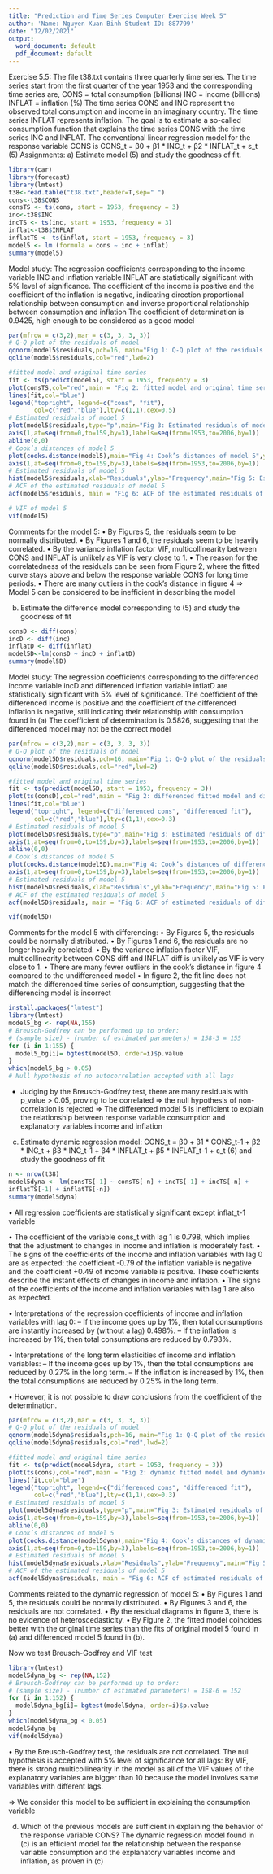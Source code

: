 ---
title: "Prediction and Time Series Computer Exercise Week 5"
author: 'Name: Nguyen Xuan Binh Student ID: 887799'
date: "12/02/2021"
output:
  word_document: default
  pdf_document: default
---

Exercise 5.5: The file t38.txt contains three quarterly time series. The time series start from the
first quarter of the year 1953 and the corresponding time series are,
CONS = total consumption (billions)
INC = income (billions)
INFLAT = inflation (%)
The time series CONS and INC represent the observed total consumption and income
in an imaginary country. The time series INFLAT represents inflation. The goal is
to estimate a so-called consumption function that explains the time series CONS with
the time series INC and INFLAT.
The conventional linear regression model for the response variable CONS is
CONS_t = β0 + β1 * INC_t + β2 * INFLAT_t + ε_t (5)
Assignments:
a) Estimate model (5) and study the goodness of fit.

```{r}
library(car)
library(forecast)
library(lmtest)
t38<-read.table("t38.txt",header=T,sep=" ")
cons<-t38$CONS
consTS <- ts(cons, start = 1953, frequency = 3)
inc<-t38$INC
incTS <- ts(inc, start = 1953, frequency = 3)
inflat<-t38$INFLAT
inflatTS <- ts(inflat, start = 1953, frequency = 3)
model5 <- lm (formula = cons ~ inc + inflat)
summary(model5)

```
Model study:
The regression coefficients corresponding to the income variable INC and inflation 
variable INFLAT are statistically significant with 5% level of significance.
The coefficient of the income is positive and the coefficient of the inflation is negative, indicating direction proportional relationship between consumption and inverse proportional relationship between consumption and inflation
The coefficient of determination is 0.9425, high enough to be considered as a good model

```{r}
par(mfrow = c(3,2),mar = c(3, 3, 3, 3))
# Q-Q plot of the residuals of model
qqnorm(model5$residuals,pch=16, main="Fig 1: Q-Q plot of the residuals of model 5")
qqline(model5$residuals,col="red",lwd=2)

#fitted model and original time series
fit <- ts(predict(model5), start = 1953, frequency = 3)
plot(consTS,col="red",main = "Fig 2: fitted model and original time series",xlab="Time",ylab="")
lines(fit,col="blue")
legend("topright", legend=c("cons", "fit"),
       col=c("red","blue"),lty=c(1,1),cex=0.5)
# Estimated residuals of model 5
plot(model5$residuals,type="p",main="Fig 3: Estimated residuals of model 5",ylab="Residuals",xlab="Year",pch=16,xaxt="n")
axis(1,at=seq(from=0,to=159,by=3),labels=seq(from=1953,to=2006,by=1))
abline(0,0)
# Cook’s distances of model 5
plot(cooks.distance(model5),main="Fig 4: Cook’s distances of model 5",ylab="Cook's distances",xlab="Year",pch=16,xaxt="n")
axis(1,at=seq(from=0,to=159,by=3),labels=seq(from=1953,to=2006,by=1))
# Estimated residuals of model 5
hist(model5$residuals,xlab="Residuals",ylab="Frequency",main="Fig 5: Estimated residuals of model 5")
# ACF of the estimated residuals of model 5
acf(model5$residuals, main = "Fig 6: ACF of the estimated residuals of model 5")
```

```{r}
# VIF of model 5
vif(model5)
```
Comments for the model 5:
• By Figures 5, the residuals seem to be normally distributed.
• By Figures 1 and 6, the residuals seem to be heavily correlated.
• By the variance inflation factor VIF, multicollinearity between CONS and INFLAT is unlikely as VIF is very close to 1.
• The reason for the correlatedness of the residuals can be seen from Figure 2,
where the fitted curve stays above and below the response variable CONS for
long time periods.
• There are many outliers in the cook's distance in figure 4
=> Model 5 can be considered to be inefficient in describing the model

b) Estimate the difference model corresponding to (5) and study the goodness of fit
```{r}
consD <- diff(cons)
incD <- diff(inc)
inflatD <- diff(inflat)
model5D<-lm(consD ~ incD + inflatD)
summary(model5D)
```
Model study:
The regression coefficients corresponding to the differenced income variable incD and differenced inflation variable inflatD are statistically significant with 5% level of significance.
The coefficient of the differenced income is positive and the coefficient of the differenced inflation is negative, still indicating their relationship with consumption found in (a) 
The coefficient of determination is 0.5826, suggesting that the differenced model may not be the correct model

```{r}
par(mfrow = c(3,2),mar = c(3, 3, 3, 3))
# Q-Q plot of the residuals of model
qqnorm(model5D$residuals,pch=16, main="Fig 1: Q-Q plot of the residuals of differenced model 5")
qqline(model5D$residuals,col="red",lwd=2)

#fitted model and original time series
fit <- ts(predict(model5D, start = 1953, frequency = 3))
plot(ts(consD),col="red",main = "Fig 2: differenced fitted model and differenced original time series",xlab="Time",ylab="")
lines(fit,col="blue")
legend("topright", legend=c("differenced cons", "differenced fit"),
       col=c("red","blue"),lty=c(1,1),cex=0.3)
# Estimated residuals of model 5
plot(model5D$residuals,type="p",main="Fig 3: Estimated residuals of differenced model 5",ylab="Residuals",xlab="Year",pch=16,xaxt="n")
axis(1,at=seq(from=0,to=159,by=3),labels=seq(from=1953,to=2006,by=1))
abline(0,0)
# Cook’s distances of model 5
plot(cooks.distance(model5D),main="Fig 4: Cook’s distances of differenced model 5",ylab="Cook's distances",xlab="Year",pch=16,xaxt="n")
axis(1,at=seq(from=0,to=159,by=3),labels=seq(from=1953,to=2006,by=1))
# Estimated residuals of model 5
hist(model5D$residuals,xlab="Residuals",ylab="Frequency",main="Fig 5: Estimated residuals of differenced model 5")
# ACF of the estimated residuals of model 5
acf(model5D$residuals, main = "Fig 6: ACF of estimated residuals of differenced model 5")
```
```{r}
vif(model5D)
```
Comments for the model 5 with differencing:
• By Figures 5, the residuals could be normally distributed.
• By Figures 1 and 6, the residuals are no longer heavily correlated.
• By the variance inflation factor VIF, multicollinearity between CONS diff and INFLAT diff is unlikely as VIF is very close to 1.
• There are many fewer outliers in the cook's distance in figure 4 compared to the undifferenced model
• In figure 2, the fit line does not match the differenced time series of consumption, suggesting that the differencing model is incorrect

```{r}
install.packages("lmtest")
library(lmtest)
model5_bg <- rep(NA,155)
# Breusch-Godfrey can be performed up to order:
# (sample size) - (number of estimated parameters) = 158-3 = 155
for (i in 1:155) {
  model5_bg[i]= bgtest(model5D, order=i)$p.value
}
which(model5_bg > 0.05)
# Null hypothesis of no autocorrelation accepted with all lags
```
- Judging by the Breusch-Godfrey test, there are many residuals with p_value > 0.05, proving to be correlated 
=> the null hypothesis of non-correlation is rejected
=> The differenced model 5 is inefficient to explain the relationship between response variable consumption and explanatory variables income and inflation

c) Estimate dynamic regression model:
CONS_t = β0 + β1 * CONS_t-1 + β2 * INC_t + β3 * INC_t-1 + β4 * INFLAT_t + β5 * INFLAT_t-1 + ε_t (6) and study the goodness of fit
```{r}
n <- nrow(t38)
model5dyna <- lm(consTS[-1] ~ consTS[-n] + incTS[-1] + incTS[-n] +
inflatTS[-1] + inflatTS[-n])
summary(model5dyna)
```
• All regression coefficients are statistically significant except inflat_t-1 variable

• The coefficient of the variable cons_t with lag 1 is 0.798, which implies that the
adjustment to changes in income and inflation is moderately fast.
• The signs of the coefficients of the income and inflation variables with lag
0 are as expected: the coefficient -0.79 of the inflation variable is negative and the
coefficient +0.49 of income variable is positive. These coefficients
describe the instant effects of changes in income and inflation.
• The signs of the coefficients of the income and inflation variables with lag
1 are also as expected.

• Interpretations of the regression coefficients of income and inflation variables with lag 0:
– If the income goes up by 1%, then total consumptions are instantly increased
by (without a lag) 0.498%.
– If the inflation is increased by 1%, then total consumptions are reduced by 0.793%.

• Interpretations of the long term elasticities of income and inflation variables:
– If the income goes up by 1%, then the total consumptions are reduced by 0.27%
in the long term.
– If the inflation is increased by 1%, then the total consumptions
are reduced by 0.25% in the long term.

• However, it is not possible to draw conclusions from the coefficient of the determination.

```{r}
par(mfrow = c(3,2),mar = c(3, 3, 3, 3))
# Q-Q plot of the residuals of model
qqnorm(model5dyna$residuals,pch=16, main="Fig 1: Q-Q plot of the residuals of dynamic regression model")
qqline(model5dyna$residuals,col="red",lwd=2)

#fitted model and original time series
fit <- ts(predict(model5dyna, start = 1953, frequency = 3))
plot(ts(cons),col="red",main = "Fig 2: dynamic fitted model and dynamic original time series",xlab="Time",ylab="")
lines(fit,col="blue")
legend("topright", legend=c("differenced cons", "differenced fit"),
       col=c("red","blue"),lty=c(1,1),cex=0.3)
# Estimated residuals of model 5
plot(model5dyna$residuals,type="p",main="Fig 3: Estimated residuals of dynamic regression model",ylab="Residuals",xlab="Year",pch=16,xaxt="n")
axis(1,at=seq(from=0,to=159,by=3),labels=seq(from=1953,to=2006,by=1))
abline(0,0)
# Cook’s distances of model 5
plot(cooks.distance(model5dyna),main="Fig 4: Cook’s distances of dynamic regression model",ylab="Cook's distances",xlab="Year",pch=16,xaxt="n")
axis(1,at=seq(from=0,to=159,by=3),labels=seq(from=1953,to=2006,by=1))
# Estimated residuals of model 5
hist(model5dyna$residuals,xlab="Residuals",ylab="Frequency",main="Fig 5: Estimated residuals of dynamic regression model")
# ACF of the estimated residuals of model 5
acf(model5dyna$residuals, main = "Fig 6: ACF of estimated residuals of dynamic regression model")
```
Comments related to the dynamic regression of model 5:
• By Figures 1 and 5, the residuals could be normally distributed.
• By Figures 3 and 6, the residuals are not correlated.
• By the residual diagrams in figure 3, there is no evidence of heteroscedasticity.
• By Figure 2, the fitted model coincides better with the original time series than
the fits of original model 5 found in (a) and differenced model 5 found in (b).

Now we test Breusch-Godfrey and VIF test
```{r}
library(lmtest)
model5dyna_bg <- rep(NA,152)
# Breusch-Godfrey can be performed up to order:
# (sample size) - (number of estimated parameters) = 158-6 = 152
for (i in 1:152) {
  model5dyna_bg[i]= bgtest(model5dyna, order=i)$p.value
}
which(model5dyna_bg < 0.05)
model5dyna_bg
vif(model5dyna)
```
• By the Breusch-Godfrey test, the residuals are not correlated. The null hypothesis
is accepted with 5% level of significance for all lags:
By VIF, there is strong multicollinearity in the model as all of the VIF values of the explanatory variables are bigger than 10 because the model involves same variables with different lags.

=> We consider this model to be sufficient in explaining the consumption variable

d) Which of the previous models are sufficient in explaining the behavior of the response
variable CONS?
The dynamic regression model found in (c) is an efficient model for the relationship between the response variable consumption and the explanatory variables income and inflation, as proven in (c)

